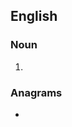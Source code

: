 ==English==

===Noun===
{{head|en|noun plural form}}

# {{plural of|sanicle|lang=en}}

===Anagrams===
* {{anagrams|en|laciness|secalins|sensical}}